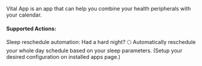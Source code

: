 Vital App is an app that can help you combine your health peripherals with your calendar.

#### Supported Actions:

Sleep reschedule automation: Had a hard night? 🌕
Automatically reschedule your whole day schedule based on your sleep parameters. (Setup your desired configuration on installed apps page.)
